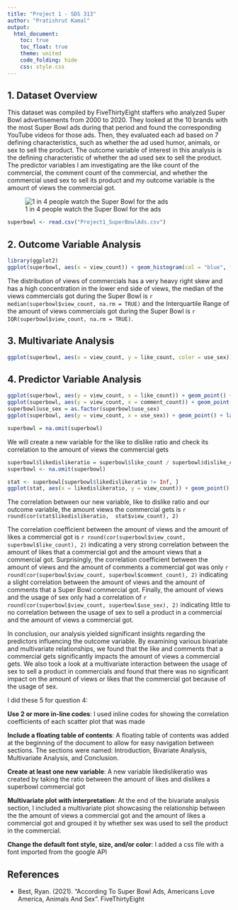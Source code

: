 ---
title: "Project 1 - SDS 313"
author: "Pratishrut Kamal"
output:
  html_document:
    toc: true
    toc_float: true
    theme: united
    code_folding: hide
    css: style.css
---
## 1. Dataset Overview

This dataset was compiled by FiveThirtyEight staffers who analyzed Super Bowl advertisements from 2000 to 2020. They looked at the 10 brands with the most Super Bowl ads during that period and found the corresponding YouTube videos for those ads. Then, they evaluated each ad based on 7 defining characteristics, such as whether the ad used humor, animals, or sex to sell the product.
The outcome variable of interest in this analysis is the defining characteristic of whether the ad used sex to sell the product. The predictor variables I am investigating are the like count of the commercial, the comment count of the commercial, and whether the commercial used sex to sell its product and my outcome variable is the amount of views the commercial got.


![1 in 4 people watch the Super Bowl for the ads](4325.jpeg)

```{r hide = TRUE}
superbowl <- read.csv("Project1_SuperBowlAds.csv")
```

## 2. Outcome Variable Analysis

```{r warning = FALSE, message = FALSE, results = 'hide'}
library(ggplot2)
ggplot(superbowl, aes(x = view_count)) + geom_histogram(col = "blue", fill = "blue") + labs(title = "Distribution of views of commercials", x = "Views on Commercials", y = "Frequency")
```

The distribution of views of commercials has a very heavy right skew and has a high concentration in the lower end side of views, the median of the views commercials got during the Super Bowl is `r median(superbowl$view_count, na.rm = TRUE)` and the Interquartile Range of the amount of views commercials got during the Super Bowl is `r IQR(superbowl$view_count, na.rm = TRUE)`.

## 3. Multivariate Analysis
```{r}
ggplot(superbowl, aes(x = view_count, y = like_count, color = use_sex)) + geom_point() + labs(title = "Commercial Views vs Likes on a Commercial grouped by usage of sex to sell a product in the commercial", x = "Commercial Views", y = "Commercial Likes")
```

## 4. Predictor Variable Analysis
```{r warning = FALSE, message = FALSE, results = 'hide'}
ggplot(superbowl, aes(y = view_count, x = like_count)) + geom_point() + labs(title = "Commercial Views vs. Likes on a Commercial", x = "Commercial Views", y = "Commercial Likes")
ggplot(superbowl, aes(y = view_count, x = comment_count)) + geom_point() + labs(title = "Commercial Views vs. Comments on a Commercial", x = "Commercial Views", y = "Commercial Likes")
superbowl$use_sex = as.factor(superbowl$use_sex)
ggplot(superbowl, aes(y = view_count, x = use_sex)) + geom_point() + labs(title = "Commercial Views vs. Usage of sex in a commercial", x = "Commercial Views", y = "Commercial Likes")

superbowl = na.omit(superbowl)
```

We will create a new variable for the like to dislike ratio and check its correlation to the amount of views the commercial gets

```{r}
superbowl$likedislikeratio = superbowl$like_count / superbowl$dislike_count
superbowl <- na.omit(superbowl)

stat <- superbowl[superbowl$likedislikeratio != Inf, ]
ggplot(stat, aes(x = likedislikeratio, y = view_count)) + geom_point() + labs(title = "Commercial Views vs. Like to Dislike Ratio", x = "Like to Dislike Ratio", y = "Commercial Views")
```
The correlation between our new variable, like to dislike ratio and our outcome variable, the amount views the commercial gets is `r round(cor(stat$likedislikeratio,  stat$view_count), 2)`

The correlation coefficient between the amount of views and the amount of likes a commercial got is `r round(cor(superbowl$view_count, superbowl$like_count), 2)` indicating a very strong correlation between the amount of likes that a commercial got and the amount views that a commercial got. Surprisingly, the correlation coefficient between the amount of views and the amount of comments a commercial got was only `r round(cor(superbowl$view_count, superbowl$comment_count), 2)` indicating a slight correlation between the amount of views and the amount of comments that a Super Bowl commercial got. Finally, the amount of views and the usage of sex only had a correlation of `r round(cor(superbowl$view_count, superbowl$use_sex), 2)` indicating little to no correlation between the usage of sex to sell a product in a commercial and the amount of views a commercial got.


In conclusion, our analysis yielded significant insights regarding the predictors influencing the outcome variable. By examining various bivariate and multivariate relationships, we found that the like and comments that a commercial gets significantly impacts the amount of views a commercial gets. We also took a look at a multivariate interaction between the usage of sex to sell a product in commercials and found that there was no significant impact on the amount of views or likes that the commercial got because of the usage of sex. 

I did these 5 for question 4:

**Use 2 or more in-line codes**: I used inline codes for showing the correlation coefficients of each scatter plot that was made 

**Include a floating table of contents**: A floating table of contents was added at the beginning of the document to allow for easy navigation between sections. The sections were named: Introduction, Bivariate Analysis, Multivariate Analysis, and Conclusion.

**Create at least one new variable**: A new variable likedislikeratio was created by taking the ratio between the amount of likes and dislikes a superbowl commercial got

**Multivariate plot with interpretation**: At the end of the bivariate analysis section, I included a multivariate plot showcasing the relationship between the the amount of views a commercial got and the amount of likes a commercial got and grouped it by whether sex was used to sell the product in the commercial.

**Change the default font style, size, and/or color**: I added a css file with a font imported from the google API 


## References

- Best, Ryan. (2021). "According To Super Bowl Ads, Americans Love America, Animals And Sex". FiveThirtyEight
